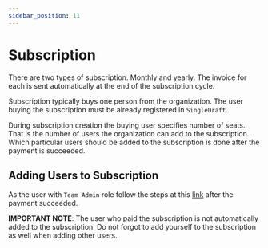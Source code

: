 ```yaml
---
sidebar_position: 11
---
```


# Subscription

There are two types of subscription. Monthly and yearly. The invoice for each
is sent automatically at the end of the subscription cycle.

Subscription typically buys one person from the organization. The user buying the
subscription must be already registered in `SingleDraft`.

During subscription creation the buying user specifies number of seats.
That is the number of users the organization can add to the subscription.
Which particular users should be added to the subscription is done after
the payment is succeeded.

## Adding Users to Subscription

As the user with `Team Admin` role follow the steps at this
[link](https://singledraft.ai/payment-success) after the payment succeeded.

**IMPORTANT NOTE**: The user who paid the subscription is not automatically added
to the subscription. Do not forgot to add yourself to the subscription as well
when adding other users.
